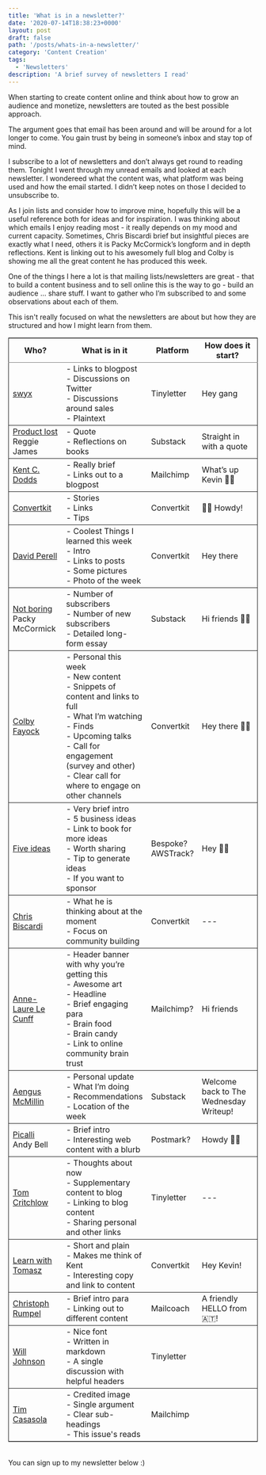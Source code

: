 ```yaml
---
title: 'What is in a newsletter?'
date: '2020-07-14T18:38:23+0000'
layout: post
draft: false
path: '/posts/whats-in-a-newsletter/'
category: 'Content Creation'
tags:
  - 'Newsletters'
description: 'A brief survey of newsletters I read'
---
```


When starting to create content online and think about how to grow an audience and monetize, newsletters are touted as the best possible approach.

The argument goes that email has been around and will be around for a lot longer to come. You gain trust by being in someone&rsquo;s inbox and stay top of mind.

I subscribe to a lot of newsletters and don&rsquo;t always get round to reading them. Tonight I went through my unread emails and looked at each newsletter. I wondereed what the content was, what platform was being used and how the email started. I didn&rsquo;t keep notes on those I decided to unsubscribe to.

As I join lists and consider how to improve mine, hopefully this will be a useful reference both for ideas and for inspiration. I was thinking about which emails I enjoy reading most - it really depends on my mood and current capacity. Sometimes, Chris Biscardi brief but insightful pieces are exactly what I need, others it is Packy McCormick&rsquo;s longform and in depth reflections. Kent is linking out to his awesomely full blog and Colby is showing me all the great content he has produced this week.

One of the things I here a lot is that mailing lists/newsletters are great - that to build a content business and to sell online this is the way to go - build an audience &#x2026; share stuff. I want to gather who I&rsquo;m subscribed to and some observations about each of them.

This isn't really focused on what the newsletters are about but how they are structured and how I might learn from them.

<table border="2" cellSpacing="0" cellPadding="6" rules="groups" frame="hsides" className="border table-auto">

<colgroup>
<col  className="org-left border" />

<col className="org-left border" />

<col className="org-left border" />

<col  className="org-left border" />
</colgroup>
<thead>
<tr>
<th scope="col" className="org-left border">Who?</th>
<th scope="col" className="org-left border">What is in it</th>
<th scope="col" className="org-left border">Platform</th>
<th scope="col" className="org-left border">How does it start?</th>
</tr>
</thead>

<tbody className="border-2">
<tr>
<td className="org-left"><a href="https://tinyletter.com/swyx">swyx</a></td>
<td className="org-left">
- Links to blogpost <br/>
- Discussions on Twitter<br/>
- Discussions around sales<br/>
- Plaintext
</td>
<td className="org-left">Tinyletter</td>
<td className="org-left">Hey gang</td>
</tr>

</tbody>

<tbody className="border border-2">
<tr>
<td className="org-left">
<a href="https://hipcityreg.substack.com">Product lost</a><br/>
Reggie James
</td>
<td className="org-left">
- Quote<br/>
- Reflections on books<br/>
</td>
<td className="org-left">Substack</td>
<td className="org-left">Straight in with a quote</td>
</tr>
</tbody>

<tbody className="border border-2">
<tr>
<td className="org-left"><a href="https://kentcdodds.com/">Kent C. Dodds</a></td>
<td className="org-left">
- Really brief<br/>
- Links out to a blogpost<br/>
</td>
<td className="org-left">Mailchimp</td>
<td className="org-left">What&rsquo;s up Kevin 👋🏻</td>
</tr>

</tbody>
<tbody className="border border-2">
<tr>
<td className="org-left"><a href="https://www.convertkit.com">Convertkit</a></td>
<td className="org-left">
- Stories<br/>
- Links<br/>
- Tips
</td>
<td className="org-left">Convertkit</td>
<td className="org-left">👋🏻 Howdy!</td>
</tr>

</tbody>

<tbody className="border border-2">
<tr>
<td className="org-left"><a href="https://www.perell.com/">David Perell</a></td>
<td className="org-left">
- Coolest Things I learned this week<br/>
- Intro<br/>
- Links to posts <br/>
- Some pictures<br/>
- Photo of the week<br/>
</td>
<td className="org-left">Convertkit</td>
<td className="org-left">Hey there</td>
</tr>

</tbody>

<tbody className="border border-2">
<tr>
<td className="org-left">
<a href="https://notboring.substack.com/">Not boring</a><br/>
Packy McCormick
</td>
<td className="org-left">
- Number of subscribers<br/>
- Number of new subscribers<br/>
- Detailed long-form essay<br/>
</td>
<td className="org-left">Substack</td>
<td className="org-left">Hi friends 👋🏻</td>
</tr>
</tbody>

<tbody className="border border-2">
<tr>
<td className="org-left"><a href="https://www.colbyfayock.com/newsletter">Colby Fayock</a></td>
<td className="org-left">
- Personal this week<br/>
- New content<br/>
- Snippets of content and links to full<br/>
- What I&rsquo;m watching<br/>
- Finds<br/>
- Upcoming talks<br/>
- Call for engagement (survey and other)<br/>
- Clear call for where to engage on other channels</td>
<td className="org-left">Convertkit</td>
<td className="org-left">Hey there 👋🏻</td>
</tr>

</tbody>

<tbody className="border border-2">
<tr>
<td className="org-left"><a href="https://q6yt92lw.r.us-east-1.awstrack.me/L0/https:%2F%2Fwww.fiveideasaday.com/1/0100017342163af9-46c3347b-5fae-4458-834a-f3945cf8a48e-000000/udzJLaRgorlffwa3xM7z_WY3V24=170">Five ideas</a></td>
<td className="org-left">
- Very brief intro<br/>
- 5 business ideas<br/>
- Link to book for more ideas<br/>
- Worth sharing<br/>
- Tip to generate ideas<br/>
- If you want to sponsor
</td>
<td className="org-left">Bespoke?<br/>AWSTrack?</td>
<td className="org-left">Hey 👋🏻</td>
</tr>
</tbody>

<tbody className="border border-2">
<tr>
<td className="org-left"><a href="https://chris-biscardi.ck.page/04c24646a3">Chris Biscardi</a></td>
<td className="org-left">
- What he is thinking about at the moment<br/>
- Focus on community building<br/>

</td>
<td className="org-left">Convertkit</td>
<td className="org-left">---</td>
</tr>

</tbody>

<tbody className="border border-2">
<tr>
<td className="org-left"><a href="https://nesslabs.com/newsletter">Anne-Laure Le Cunff</a></td>
<td className="org-left">
- Header banner with why you&rsquo;re getting this<br/>
- Awesome art<br/>
- Headline<br/>
- Brief engaging para<br/>
- Brain food<br/>
- Brain candy<br/>
- Link to online community brain trust
</td>
<td className="org-left">Mailchimp?</td>
<td className="org-left">Hi friends</td>
</tr>
</tbody>

<tbody className="border border-2">
<tr>
<td className="org-left"><a href="https://aengus.substack.com/">Aengus McMillin</a></td>
<td className="org-left">
- Personal update<br/>
- What I&rsquo;m doing<br/>
- Recommendations<br/>
- Location of the week
</td>
<td className="org-left">Substack</td>
<td className="org-left">Welcome back to The Wednesday Writeup!</td>
</tr>
</tbody>

<tbody className="border border-2">
<tr>
<td className="org-left"><a href="https://piccalil.li/newsletters/0/">Picalli</a><br/>Andy Bell</td>
<td className="org-left">
- Brief intro<br/>
- Interesting web content with a blurb<br/>
</td>
<td className="org-left">Postmark?</td>
<td className="org-left">Howdy 👋🏻</td>
</tr>
</tbody>

<tbody className="border border-2">
<tr>
<td className="org-left"><a href="https://tinyletter.com/tomcritchlow">Tom Critchlow</a></td>
<td className="org-left">
- Thoughts about now<br/>
- Supplementary content to blog<br/>
- Linking to blog content<br/>
- Sharing personal and other links
</td>
<td className="org-left">Tinyletter</td>
<td className="org-left">---</td>
</tr>
</tbody>
<tbody className="border border-2">
<tr>
<td className="org-left"><a href="https://tlakomy.com/">Learn with Tomasz</a></td>
<td className="org-left">
- Short and plain<br/>
- Makes me think of Kent<br/>
- Interesting copy and link to content<br/>
</td>
<td className="org-left">Convertkit</td>
<td className="org-left">Hey Kevin!</td>
</tr>
</tbody>
<tbody className="border border-2">
<tr>
<td className="org-left"><a href="https://christoph-rumpel.com/newsletter">Christoph Rumpel</a></td>
<td className="org-left">
- Brief intro para<br/>
- Linking out to different content
</td>
<td className="org-left">Mailcoach</td>
<td className="org-left">A friendly HELLO from 🇦🇹!</td>
</tr>
</tbody>
<tbody className="border border-2">
<tr>
<td className="org-left"><a href="https://tinyletter.com/willjohnsonio">Will Johnson</a></td>
<td className="org-left">
- Nice font<br/>
- Written in markdown<br/>
- A single discussion with helpful headers
</td>
<td className="org-left">Tinyletter</td>
<td className="org-left"></td>
</tr>
</tbody>
<tbody className="border border-2">
<tr>
<td className="org-left"><a href="http://www.timcasasola.com/">Tim Casasola</a></td>
<td className="org-left">
- Credited image<br/>
- Single argument<br/>
- Clear sub-headings<br/>
- This issue's reads
</td>
<td className="org-left">Mailchimp</td>
<td className="org-left"></td>
</tr>
</tbody>
</table>
<br />
You can sign up to my newsletter below :)
